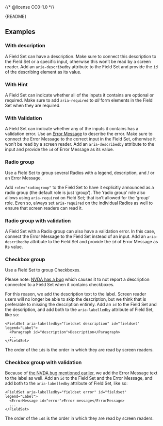 {/* @license CC0-1.0 */}


<Meta of={FieldSetStories} />

<Markdown>{README}</Markdown>

<Primary />

<Controls />

## Examples

### With description

A Field Set can have a description.
Make sure to connect this description to the Field Set or a specific input,
otherwise this won’t be read by a screen reader.
Add an `aria-describedby` attribute to the Field Set
and provide the `id` of the describing element as its value.

<Canvas of={FieldSetStories.WithDescription} />

### With Hint

A Field Set can indicate whether all of the inputs it contains are optional or required.
Make sure to add `aria-required` to <em>all</em> form elements in the Field Set when they are required.

<Canvas of={FieldSetStories.WithHint} />

### With Validation

A Field Set can indicate whether any of the inputs it contains has a validation error.
Use an [Error Message](/docs/components-forms-error-message--docs) to describe the error.
Make sure to connect the Error Message to the correct input in the Field Set,
otherwise it won’t be read by a screen reader.
Add an `aria-describedby` attribute to the input and provide the `id` of Error Message as its value.

<Canvas of={FieldSetStories.WithValidation} />

### Radio group

Use a Field Set to group several Radios with a legend, description, and / or an Error Message.

Add `role="radiogroup"` to the Field Set to have it explicitly announced as a radio group (the default role is just ‘group’).
The ‘radio group’ role also allows using `aria-required` on Field Set; that isn’t allowed for the ‘group’ role.
Even so, always set `aria-required` on the individual Radios as well to ensure that screen readers can read it.

<Canvas of={FieldSetStories.RadioGroup} />

### Radio group with validation

A Field Set with a Radio group can also have a validation error.
In this case, connect the Error Message to the Field Set instead of an input.
Add an `aria-describedby` attribute to the Field Set and provide the `id` of Error Message as its value.

<Canvas of={FieldSetStories.RadioGroupWithValidation} />

### Checkbox group

Use a Field Set to group Checkboxes.

Please note: [NVDA has a bug](https://github.com/nvaccess/nvda/issues/12718) which causes it to
not report a description connected to a Field Set when it contains checkboxes.

For this reason, we add the description text to the label.
Screen reader users will no longer be able to skip the description,
but we think that is preferable to missing the description entirely.
Add an `id` to the Field Set and the description, and add both to the `aria-labelledby` attribute of Field Set, like so:

```tsx
<FieldSet aria-labelledby="fieldset description" id="fieldset" legend="Label">
  <Paragraph id="description">Description</Paragraph>
  ...
</FieldSet>
```

The order of the `id`s is the order in which they are read by screen readers.

<Canvas of={FieldSetStories.CheckboxGroup} />

### Checkbox group with validation

Because of [the NVDA bug mentioned earlier](https://github.com/nvaccess/nvda/issues/12718),
we add the Error Message text to the label as well.
Add an `id` to the Field Set and the Error Message, and add both to the `aria-labelledby` attribute of Field Set, like so:

```tsx
<FieldSet aria-labelledby="fieldset error" id="fieldset" legend="Label">
  <ErrorMessage id="error">Error message</ErrorMessage>
  ...
</FieldSet>
```

The order of the `id`s is the order in which they are read by screen readers.

<Canvas of={FieldSetStories.CheckboxGroupWithValidation} />
